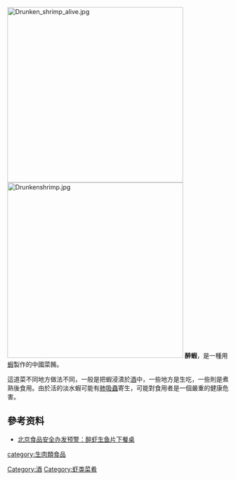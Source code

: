 [[File:Drunken_shrimp_alive.jpg|400px]]
[[File:Drunkenshrimp.jpg|400px]]
'''醉蝦'''，是一種用[[蝦|蝦]]製作的中國菜餚。

這道菜不同地方做法不同，一般是把蝦浸漬於[[酒|酒]]中，一些地方是生吃，一些則是煮熟後食用。由於活的淡水蝦可能有[[肺吸蟲|肺吸蟲]]寄生，可能對食用者是一個嚴重的健康危害。

==參考资料==
*[http://www.china.com.cn/health/txt/2006-08/21/content_7092716.htm 北京食品安全办发预警：醉虾生鱼片下餐桌]

{{食品小作品}}
[[category:生肉類食品|category:生肉類食品]]
[[Category:酒|Category:酒]]
[[Category:虾类菜肴|Category:虾类菜肴]]